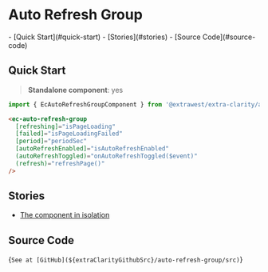 

<style>{docsStylePatch}</style>

<Meta title="Components/Auto Refresh Group/Overview" />

# Auto Refresh Group

<div className="table-of-contents">
  - [Quick Start](#quick-start) - [Stories](#stories) - [Source Code](#source-code)
</div>

## Quick Start

> **Standalone component**: yes

```typescript
import { EcAutoRefreshGroupComponent } from '@extrawest/extra-clarity/auto-refresh-group';
```

```html
<ec-auto-refresh-group
  [refreshing]="isPageLoading"
  [failed]="isPageLoadingFailed"
  [period]="periodSec"
  [autoRefreshEnabled]="isAutoRefreshEnabled"
  (autoRefreshToggled)="onAutoRefreshToggled($event)"
  (refresh)="refreshPage()"
/>
```

## Stories

- [The component in isolation](/story/components-auto-refresh-group--auto-refresh-group-story)

## Source Code

<Markdown>{`See at [GitHub](${extraClarityGithubSrc}/auto-refresh-group/src)`}</Markdown>
